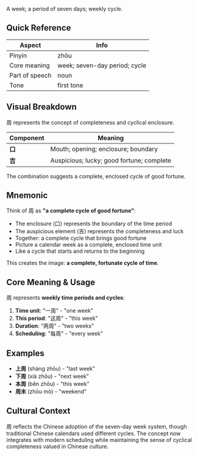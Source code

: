A week; a period of seven days; weekly cycle.

## Quick Reference

| Aspect         | Info                           |
| -------------- | ------------------------------ |
| Pinyin         | zhōu                           |
| Core meaning   | week; seven-day period; cycle  |
| Part of speech | noun                           |
| Tone           | first tone                     |

## Visual Breakdown

周 represents the concept of completeness and cyclical enclosure.

| Component | Meaning                                    |
| --------- | ------------------------------------------ |
| **口**    | Mouth; opening; enclosure; boundary       |
| **吉**    | Auspicious; lucky; good fortune; complete |

The combination suggests a complete, enclosed cycle of good fortune.

## Mnemonic

Think of 周 as **"a complete cycle of good fortune"**:

- The enclosure (口) represents the boundary of the time period
- The auspicious element (吉) represents the completeness and luck
- Together: a complete cycle that brings good fortune
- Picture a calendar week as a complete, enclosed time unit
- Like a cycle that starts and returns to the beginning

This creates the image: **a complete, fortunate cycle of time**.

## Core Meaning & Usage

周 represents **weekly time periods and cycles**:

1. **Time unit**: "一周" - "one week"
2. **This period**: "这周" - "this week"
3. **Duration**: "两周" - "two weeks"
4. **Scheduling**: "每周" - "every week"

## Examples

- **上周** (shàng zhōu) - "last week"
- **下周** (xià zhōu) - "next week"
- **本周** (běn zhōu) - "this week"
- **周末** (zhōu mò) - "weekend"

## Cultural Context

周 reflects the Chinese adoption of the seven-day week system, though traditional Chinese calendars used different cycles. The concept now integrates with modern scheduling while maintaining the sense of cyclical completeness valued in Chinese culture.
